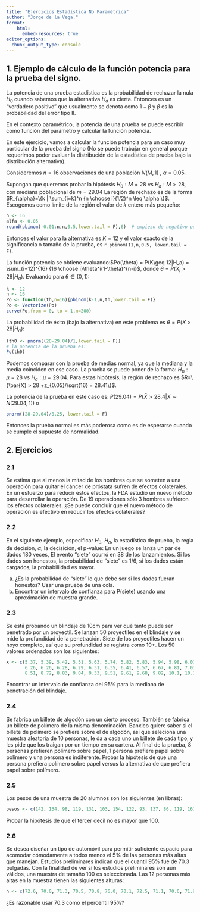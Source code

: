```yaml
---
title: "Ejercicios Estadística No Paramétrica"
author: "Jorge de la Vega."
format: 
    html:
      embed-resources: true
editor_options: 
  chunk_output_type: console
---
```


## 1. Ejemplo de cálculo de la función potencia para la prueba del signo. 

La potencia de una prueba estadística es la probabilidad de rechazar la nula $H_0$ cuando sabemos que la alternativa $H_a$ es cierta. Entonces es un "verdadero positivo" que usualmente se denota como $1-\beta$ y $\beta$ es la probabilidad del error tipo II.

En el contexto paramétrico, la potencia de una prueba se puede escribir como función del parámetro y calcular la función potencia. 

En este ejercicio, vamos a calcular la función potencia para un caso muy particular de la prueba del signo (No se puede trabajar en general porque requerimos poder evaluar la distribución de la estadística de prueba bajo la distribución alternativa).

Consideremos $n=16$ observaciones de una población $N(M,1)$ , $\alpha=0.05$. 

Supongan que queremos probar la hipótesis $H_0: M=28$ vs $H_a: M >28$, con mediana poblacional de $m = 29.04$ La región de rechazo es de la forma $R_{\alpha}=\{k | \sum_{i=k}^n {n \choose i}(1/2)^n \leq \alpha \}$. Escogemos como límite de la región el valor de $k$ entero más pequeño:

```r
n <- 16
alfa <- 0.05
round(pbinom(-0.01:n,n,0.5,lower.tail = F),6)  # empiezo de negativo porque lower.tail=F da P(X>x)
```

Entonces el valor para la alternativa es $K=12$ y el valor exacto de la significancia o tamaño de la prueba, es `r pbinom(11,n,0.5, lower.tail = F)`.

La función potencia se obtiene evaluando:$Po(\theta) = P(K\geq 12|H_a) = \sum_{i=12}^{16} {16 \choose i}\theta^i(1-\theta)^{n-i}$, donde $\theta = P(X_i>28 | H_a)$. Evaluando para $\theta \in (0,1)$:

```r
k <- 12
n <- 16
Po <- function(th,n=16){pbinom(k-1,n,th,lower.tail = F)}
Po <- Vectorize(Po)
curve(Po,from = 0, to = 1,n=200)
```

La probabilidad de éxito (bajo la alternativa) en este problema es $\theta = P(X>28|H_a)$:

```r
(th0 <- pnorm((28-29.04)/1,lower.tail = F))
# la potencia de la prueba es: 
Po(th0)
```

Podemos comparar con la prueba de medias normal, ya que la mediana y la media coinciden en ese caso. La prueba se puede poner de la forma: $H_0: \mu=28$ vs $H_a: \mu=29.04$. Para estas hipótesis, la región de rechazo es $R=\{\bar{X} > 28 +z_{0.05}/\sqrt{16} = 28.41\}$.

La potencia de la prueba en este caso es: $P(29.04) = P(\bar{X} >28.4 | X \sim N(29.04,1))$ o

```r
pnorm((28-29.04)/0.25, lower.tail = F)
```

Entonces la prueba normal es más poderosa como es de esperarse cuando se cumple el supuesto de normalidad.


## 2. Ejercicios

### 2.1 

Se estima que al menos la mitad de los hombres que se someten a una operación para quitar el cáncer de próstata  sufren de efectos colaterales.  En un esfuerzo para reducir estos efectos, la FDA estudió un nuevo método para desarrollar la operación. De 19 operaciones sólo 3 hombres sufrieron los efectos colaterales. ¿Se puede concluir que el nuevo método de operación es efectivo en reducir los efectos colaterales?

### 2.2 

En el siguiente ejemplo, especificar $H_0$, $H_a$, la estadística de prueba, la regla de decisión, $\alpha$, la decisición, el p-value: En un juego se lanza un par de dados 180 veces, El evento "siete"  ocurró en 38 de los lanzamientos. Si los dados son honestos, la probabilidad de "siete" es 1/6, si los dados están cargados, la probabilildad es mayor. 

a. ¿Es la probabilidad de "siete" lo que debe ser si los dados fueran honestos? Usar una prueba de una cola. 
b. Encontrar un intervalo de confianza para P(siete) usando una aproximación de muestra grande. 

### 2.3

Se está probando un blindaje  de 10cm para ver qué tanto puede ser penetrado por un proyectil. Se lanzan 50 proyectiles en el blindaje y se mide la profundidad de la penetración.  Siete de los proyectiles hacen un hoyo completo, así que su profundidad se registra como 10+. Los 50 valores ordenados son los siguientes: 

```r
x <- c(5.37, 5.39, 5.42, 5.51, 5.63, 5.74, 5.82, 5.83, 5.94, 5.98, 6.07, 6.07, 6.13, 6.20, 6.21, 6.23, 6.25,
       6.26, 6.26, 6.28, 6.29, 6.31, 6.35, 6.41, 6.57, 6.67, 6.81, 7.03, 7.40, 7.44, 7.82, 8.03, 8.11, 8.44,
       8.51, 8.72, 8.83, 9.04, 9.33, 9.51, 9.61, 9.68, 9.82, 10.1, 10.1, 10.1, 10., 10.1, 10.1, 10.1)
```

Encontrar un intervalo de confianza del 95% para la mediana de penetración del blindaje.

### 2.4 

Se fabrica un billete de algodón con un cierto proceso. También se fabrica un billete de polímero de la misma denominación. Banxico quiere saber si el billete de polímero se prefiere sobre el de algodón, así que seleciona una muestra aleatoria de 10 personas, le da a cada uno un billete de cada tipo, y les pide que los traigan por un tiempo en su cartera. Al final de la prueba, 8 personas prefieren polímero sobre papel, 1 persona prefiere papel sobre polímero y una persona es indiferente. Probar la hipótesis de que una persona prefiera polímero sobre papel versus la alternativa de que prefiera papel sobre polímero. 

### 2.5

Los pesos de una muestra de 20 alumnos son los siguientes (en libras):

```r
pesos <- c(142, 134, 98, 119, 131, 103, 154, 122, 93, 137, 86, 119, 161, 144, 158, 165, 81, 117, 128, 103)
```

Probar la hipótesis de que el tercer decil no es mayor que 100.

### 2.6

Se desea diseñar un tipo de automóvil para permitir suficiente espacio para acomodar cómodamente a todos menos el 5% de las personas más altas que manejan. Estudios preliminares indican que el cuantil 95% fue de 70.3 pulgadas. Con la finalidad de ver si los estudios preliminares  son aun válidos, una muestra de tamaño 100 es seleccionada. Las 12 personas más altas  en la muestra tienen las siguientes alturas:

```r
h <- c(72.6, 70.0, 71.3, 70.5, 70.8, 76.0, 70.1, 72.5, 71.1, 70.6, 71.9, 72.8)
```

¿Es razonable usar 70.3 como el percentil 95%?